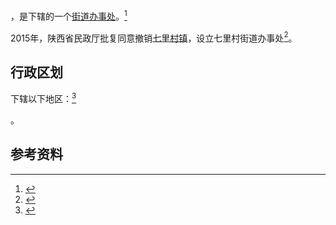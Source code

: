 {{中国乡级行政区|61/06/21/100/000}}

'''{{PAGENAMEBASE}}'''，是{{PRC admin/fullname|61/06/21/100/000|3}}下辖的一个[[街道办事处|街道办事处]]。<ref>{{PRC admin/ref sgc|{{PRC admin/parent|61/06/21/100/000}}}}</ref>

2015年，陕西省民政厅批复同意撤销[[七里村镇|七里村镇]]，设立七里村街道办事处<ref>{{Cite web |url=http://news.xinhuanet.com/local/2015-06/28/c_127959075.htm |title=陕西省民政厅关于陕西省乡镇行政区划调整的公告 |accessdate=2017-09-14 |archive-date=2017-09-13 |archive-url=https://web.archive.org/web/20170913183916/http://news.xinhuanet.com/local/2015-06/28/c_127959075.htm |dead-url=no }}</ref>。

== 行政区划 ==

{{PAGENAMEBASE}}下辖以下地区：<ref>{{PRC admin/ref sgc|61/06/21/100/000}}</ref>

{{PRC admin/children|61/06/21/100/000}}。

== 参考资料 ==

{{reflist}}

{{行政区划小作品}}
{{PRC admin/navcat|61/06/21/100/000}}